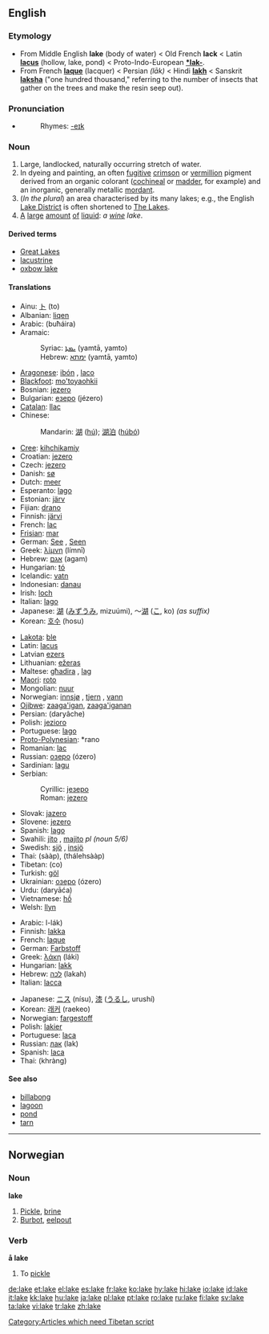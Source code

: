 ==English==

===Etymology===
*From Middle English '''lake''' (body of water) < Old French '''lack''' < Latin '''[[lacus]]''' (hollow, lake, pond) < Proto-Indo-European '''[[*lak-]]'''.
*From French '''[[laque]]''' (lacquer) < Persian '''{{FAchar|[[لاک]]}}''' ''(lāk)'' < Hindi '''[[lakh]]''' < Sanskrit '''[[laksha]]''' ("one hundred thousand," referring to the number of insects that gather on the trees and make the resin seep out).

===Pronunciation===
*{{audio|en-us-lake.ogg|Audio (US)}}
*:Rhymes: [[Rhymes:English:-eɪk|-eɪk]]

===Noun===
{{en-noun}}

# Large, landlocked, naturally occurring stretch of water.
# In dyeing and painting, an often [[fugitive]] [[crimson]] or [[vermillion]] pigment derived from an organic colorant ([[cochineal]] or [[madder]], for example) and an inorganic, generally metallic [[mordant]].
# (''In the plural'') an area characterised by its many lakes; e.g., the English [[Lake District]] is often shortened to [[The Lakes]].
# [[a|A]] [[large]] [[amount]] [[of]] [[liquid]]: ''a [[wine]] lake''.

====Derived terms====
*[[Great Lakes]]
*[[lacustrine]]
*[[oxbow lake]]

====Translations====
{{trans-top|body of water}}
*Ainu: [[ト]] (to)
*Albanian: [[liqen]] {{m}}
*Arabic: {{ARchar|[[بحيرة|بُحَيْرَةٌ]]}} (buħáira) {{f}}
*Aramaic:
*:Syriac: [[ܝܡܬܐ]] (yamtā, yamto) {{f}}
*:Hebrew: [[ימתא]] (yamtā, yamto) {{f}}
*[[Aragonese]]: [[ibón]] {{m}}, [[laco]] {{m}}
*[[Blackfoot]]: [[mo'toyaohkii]]
*Bosnian: [[jezero]] {{n}}
*Bulgarian: [[езеро]] (jézero) {{n}}
*[[Catalan]]: [[llac]] {{m}}
*Chinese:
*:Mandarin: [[湖]] ([[hú]]); [[湖泊]] ([[húbó]])
*[[Cree]]: [[kihchikamiy]]
*Croatian: [[jezero]] {{n}}
*Czech: [[jezero]] {{n}}
*Danish: [[sø]] {{g|Danish}}
*Dutch: [[meer#Dutch|meer]] {{n}}
*Esperanto: [[lago]]
*Estonian: [[järv]]
*Fijian: [[drano]]
*Finnish: [[järvi]]
*French: [[lac]] {{m}}
*[[Frisian]]: [[mar]] {{m}}
*German: [[See#German|See]] {{m}}, [[See#German|Seen]] {{p}}
*Greek: [[λίμνη]] (límnī) {{f}}
*Hebrew: [[אגם]] (agam) {{m}}
*Hungarian: [[tó]]
*Icelandic: [[vatn]] {{n}}
*Indonesian: [[danau]]
*Irish: [[loch#Irish|loch]] {{m}}
*Italian: [[lago]] {{m}}
*Japanese: [[湖]] ([[みずうみ]], mizuúmi), ～[[湖]] ([[こ]], ko) ''(as suffix)''
*Korean: [[호수]] (hosu)
{{trans-mid}}
*[[Lakota]]: [[ble#Lakota|ble]]
*Latin: [[lacus]] {{m}}
*Latvian [[ezers]] {{m}}
*Lithuanian: [[ežeras]] {{m}}
*Maltese: [[għadira]] {{f}}, [[lag]] {{m}}
*[[Maori]]: [[roto]]
*Mongolian: [[nuur]]
*Norwegian: [[innsjø]] {{m}}, [[tjern]] {{n}}, [[vann]] {{n}}
*[[Ojibwe]]: [[zaaga'igan]], [[zaaga'iganan]] {{p}}
*Persian: {{FAchar|[[دریاچه]]}} (daryâche)
*Polish: [[jezioro]] {{n}}
*Portuguese: [[lago]] {{m}}
*[[Proto-Polynesian]]: *rano
*Romanian: [[lac]] {{n}}
*Russian: [[озеро]] (ózero) {{n}}
*Sardinian: [[lagu]] {{m}}
*Serbian:
*:Cyrillic: [[језеро]] {{n}}
*:Roman: [[jezero#Serbian|jezero]] {{n}}
*Slovak: [[jazero]] {{n}}
*Slovene: [[jezero]] {{n}}
*Spanish: [[lago]] {{m}}
*Swahili: [[jito]] {{s}}, [[majito]] ''pl (noun 5/6)''
*Swedish: [[sjö]] {{c}}, [[insjö]] {{c}}
*Thai: {{THchar|[[สาบ]]}} (sààp), {{THchar|[[ทะเลสาบ]]}} (thálehsààp)
*Tibetan: (co)
*Turkish: [[göl]]
*Ukrainian: [[озеро]] (ózero) {{n}}
*Urdu: {{URchar|[[دریاچہ]]}} (daryāća) {{m}}
*Vietnamese: [[hồ]]
*Welsh: [[llyn]] {{m}}
{{trans-bottom}}

{{trans-top|coloring agent}}
*Arabic: {{ARchar|[[صبغ اللك|صِبْغ اللَك]]}} {{IPAchar|(ʂíbğu}} l-lák) {{m}}
*Finnish: [[lakka]]
*French: [[laque]] {{f}}
*German: [[Farbstoff]] {{m}}
*Greek: ­­­­­[[λάκη]] (láki) {{f}}
*Hungarian: [[lakk]]
*Hebrew: [[לכה]] (lakah) {{f}}
*Italian: [[lacca]] {{f}}
{{trans-mid}}
*Japanese: [[ニス]] (nísu), [[漆]] ([[うるし]], urushí)
*Korean: [[래커]] (raekeo)
*Norwegian: [[fargestoff]] {{n}}
*Polish: [[lakier]] {{m}}
*Portuguese: [[laca]] {{f}}
*Russian: [[лак]] (lak) {{m}}
*Spanish: [[laca]] {{f}}
*Thai: {{THchar|[[ครั่ง]]}} (khràng)
{{trans-bottom}}

====See also====
*[[billabong]]
*[[lagoon]]
*[[pond]]
*[[tarn]]

[[Category:Articles which need Tibetan script]]

----

==Norwegian==

===Noun===
'''lake''' {{m}}

# [[Pickle]], [[brine]]
# [[Burbot]], [[eelpout]]

===Verb===
'''å lake'''

# To [[pickle]]

[[de:lake]]
[[et:lake]]
[[el:lake]]
[[es:lake]]
[[fr:lake]]
[[ko:lake]]
[[hy:lake]]
[[hi:lake]]
[[io:lake]]
[[id:lake]]
[[it:lake]]
[[kk:lake]]
[[hu:lake]]
[[ja:lake]]
[[pl:lake]]
[[pt:lake]]
[[ro:lake]]
[[ru:lake]]
[[fi:lake]]
[[sv:lake]]
[[ta:lake]]
[[vi:lake]]
[[tr:lake]]
[[zh:lake]]